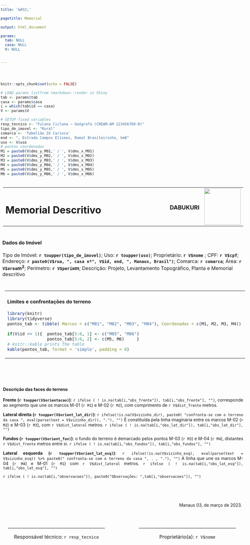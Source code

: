 ```yaml
---
title: '&#32;'

pagetitle: Memorial

output: html_document

params:
  tab: NULL
  casa: NULL
  V: NULL


---
```

<header>
<style>
body{
 align: center;
 text-size:14px;
 size: A4;
 margin: 0px;
 padding:2px;
 width: 210mm; 
 height: 297mm;
 <!-- border: 0.2px solid blue; -->
}

@media print {
  @page {
    size: A4;
  }
}

.container {
 align-items: center;
 justify-content: center 
 display: flex;
 column-gap: 5px;
 width: 209mm;
 margin: 2px;
 padding: 2px;
 <!-- height: 297mm; -->
 <!-- border: 0.2px solid blue; -->
}
</style>
</header>

```r
knitr::opts_chunk$set(echo = FALSE)

# LOAD params listfrom rmarkdown::render in Shiny 
tab <- params$tab
casa <- params$casa
i = which(tab$id == casa)
V <- params$V

# SETUP fixed variables
resp_tecnico <- "Fulana Ciclana – Geógrafa (CREAM-AM 123456789-0)"
tipo_de_imovel <- "Rural"
comarca <- 'Tabelião Zé Carioca'
end <- ", Estrada Campos Elíseos, Ramal Brasileirinho, km8"
uso <- V$uso
# pontos coordenadas
M1 = paste0(V$dms_y_M01,' / ', V$dms_x_M01) 
M2 = paste0(V$dms_y_M02,' / ', V$dms_x_M02)
M3 = paste0(V$dms_y_M03,' / ', V$dms_x_M03)
M4 = paste0(V$dms_y_M04,' / ', V$dms_x_M04)
M5 = paste0(V$dms_y_M05,' / ', V$dms_x_M05)
M6 = paste0(V$dms_y_M06,' / ', V$dms_x_M06)
```

<body>
<div class="container" width = '209mm' height = '295mm' style = "border:0.2 px solid black ">

<!-- HEADER -->
<div class="container" width = "190mm">
<table>   <!-- style = "border:0px"> --> 
<tr>
<td width = 70%> <h1>  Memorial Descritivo  </h1> </td>
<td width = auto > <h3 > DABUKURI </h3> </td>
<td> <img width = 120px src = "figures/DABUKURI.png"> </td>
</tr>
</table> 
</div>

<!-- Dados do Imóvel -->
<div class="container" width = '190mm'  style = "margin:0px; border:0px solid black; 
padding-left, padding-right:5px; text-align: justified; font-size: 16px;">
    
<h4 style="text-align: left;">  Dados do Imóvel  </h4>
Tipo de Imóvel: __`r toupper(tipo_de_imovel)`__; Uso: __`r toupper(uso)`__;
Proprietário:  __`r V$nome`__ ;  CPF: __`r V$cpf`__;
Endereço: __`r paste0(V$rua, ", casa nº", V$id, end, ", Manaus, Brasil")`__;
Comarca: __`r comarca`__;
Área: __`r V$area`m^2^__; Perímetro: __`r V$perim`m__;
Descrição: Projeto, Levantamento Topográfico, Planta e Memorial descritivo
</div>

<!-- Limites e confrontações do terreno -->
<div class="container" width = '190mm' style=" margin:0px; padding:10px; border-bottom:0px solid black; text-align: center; font-size: 14px;">
<table> <tr> <td width = 40% >
<h4 style="text-align: left;"> Limites e confrontações do terreno </h4>

```r
library(knitr)
library(tidyverse)
pontos_tab <- tibble( Marcos = c("M01", "M02", "M03", "M04"), Coordenadas = c(M1, M2, M3, M4))

if(V$id == 1){  pontos_tab[5:6, 1] <- c("M05", "M06")
                pontos_tab[5:6, 2] <- c(M5, M6)     }
# knitr::kable prints the table
kable(pontos_tab, format = 'simple', padding = 0)
```

<!-- blanck column -->
<td width = 5%> </td>

<!-- map -->
<td width = 45% >
```r

figure_path <- paste0('figures/casa__', V$id, '.png')

knitr::include_graphics(figure_path)
```
</td>
</tr>
</table>
</div>

<br>

<!-- Descrição das faces do terreno -->
<div class = "container" width = "190mm" style = " font-size:14px; text-align:justify; border: 0px">

<h4 style="text-align: left;"> Descrição das faces do terreno </h4>

__Frente (`r toupper(V$orientacao)`)__:  `r ifelse ( ! is.na(tab[i,"obs_frente"]), tab[i,"obs_frente"], "")`, corresponde ao segmento que une os marcos M-01 (`r M1`) e M-02 (`r M2`), com comprimento de `r V$dist_frente` metros.

__Lateral direita (`r toupper(V$orient_lat_dir)`)__: `r ifelse(!is.na(V$vizinho_dir), paste0( "confronta-se com o terreno da casa ", eval(parse(text = V$vizinho_dir)), "."), "")` É constituída pela linha imaginária entre os marcos M-02 (`r M2`) e M-03 (`r M3`), com `r V$dist_lateral` metros. `r ifelse ( ! is.na(tab[i,"obs_lat_dir"]), tab[i,"obs_lat_dir"], "")` 

__Fundos (`r toupper(V$orient_fun)`)__: o fundo do terreno é demarcado pelos pontos M-03 (`r M3`) e M-04 (`r M4`), distantes `r V$dist_frente` metros entre si. `r ifelse ( ! is.na(tab[i,"obs_fundos"]), tab[i,"obs_fundos"], "")` 

__Lateral esquerda (`r toupper(V$orient_lat_esq)`)__:  `r ifelse(!is.na(V$vizinho_esq), eval(parse(text = V$vizinho_esq)) %>% paste0(" confronta-se com o terreno da casa ", . , "."), "")` A linha que une os marcos M-04 (`r M4`) e M-01 (`r M1`) com `r V$dist_lateral` metros. `r ifelse ( ! is.na(tab[i,"obs_lat_esq"]), tab[i,"obs_lat_esq"], "")` 

<!-- observations? -->
`r ifelse ( ! is.na(tab[i,"observacoes"]), paste0("Observações: ",tab[i,"observacoes"]), "")`

</div>

<br>
<br>

<!-- TAIL -->
<div font-size = '14px' width = '100%' border = '1px solid yellow'>
<p style="text-align: right;  font-size = 12px;"> Manaus 03, de março de 2023. </p>
<!--div class = "container" style = "border:0px; display:flex" -->

<br>

<table style="font-size:16px; border-collapse: separate; border-spacing: 20px; ">
<tr>
<td width= 40% style = "border-top:1px solid black;"> <p style= "text-align:center;"> Responsável técnico: `r resp_tecnico` </p></td>
<td width = 9% style = "border-top: 0px"> </td>
<td width=40% style = "border-top:1px solid black;"> <p style="font-size:16px; text-align:center;"> Proprietário(a): `r V$nome`</p></td>
</tr>
</table>
</div>


</div>
</body>







<!-- # https://stackoverflow.com/questions/3341485/how-to-make-a-html-page-in-a4-paper-size-pages -->


<!-- I saw this solution after searching at google, search for "A4 CSS page template" (codepen.io). It shows an A4 (A3,A5, also portrait) sized area in the browser, using the <page> tag. Inside this tag the content is shown, but absolute position is still with respect to browser area. -->

<!-- body { -->
<!--   background: rgb(204,204,204);  -->
<!-- } -->
<!-- page { -->
<!--   background: white; -->
<!--   display: block; -->
<!--   margin: 0 auto; -->
<!--   margin-bottom: 0.5cm; -->
<!--   box-shadow: 0 0 0.5cm rgba(0,0,0,0.5); -->
<!-- } -->
<!-- page[size="A4"] {   -->
<!--   width: 21cm; -->
<!--   height: 29.7cm;  -->
<!-- } -->
<!-- page[size="A4"][layout="portrait"] { -->
<!--   width: 29.7cm; -->
<!--   height: 21cm;   -->
<!-- } -->
<!-- @media print { -->
<!--   body, page { -->
<!--     margin: 0; -->
<!--     box-shadow: 0; -->
<!--   } -->
<!-- } -->
<!-- <page size="A4">A4</page> -->
<!-- <page size="A4" layout="portrait">A4 portrait</page> -->